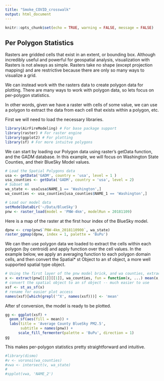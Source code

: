 ```yaml
---
title: "Smoke_COVID_crosswalk"
output: html_document
---
```


```r
knitr::opts_chunk$set(echo = TRUE, warning = FALSE, message = FALSE)
```

## Per Polygon Statistics

Rasters are gridded cells that exist in an extent, or bounding box. Although incredibly useful and powerful for geospatial analysis, visualization with Rasters is not always as simple. Rasters take no shape (except projection mapping) and are restrictive because there are only so many ways to visualize a grid. 

We can instead work with the rasters data to create polygon data for plotting. There are many ways to work with polygon data, so lets focus on per-polygon statistics. 

In other words, given we have a raster with cells of some value, we can use a polygon to extract the data from each cell that exists within a polygon, etc. 

First we will need to load the necessary libraries. 

```r
library(AirFireModeling) # For base package support
library(raster) # For raster engine
library(ggplot2) # For plotting
library(sf) # For more intuitve polygons 
```

We can start by loading our Polygon data using raster's getData function, and the GADM database. 
In this example, we will focus on Washington State Counties, and their BlueSky Model values.

```r
# Load the Spatial Polygons data
usa <- getData('GADM', country = 'usa', level = 1 )
usa_counties <- getData('GADM', country = 'usa', level = 2)
# Subset WA
wa_state <- usa[usa$NAME_1 == 'Washington',]
wa_counties <- usa_counties[usa_counties$NAME_1 == 'Washington',]
```


```r
# Load our model data
setModelDataDir('~/Data/BlueSky')
pnw <- raster_load(model = 'PNW-4km', modelRun = 20181109)
```

Here is a map of the raster at the first hour index of the BlueSky model. 

```r
dpnw <- crop(pnw$`PNW-4km_2018110900`, wa_state)
raster_ggmap(dpnw, index = 1, palette = 'BuPu')
```

We can then use polygon data we loaded to extract the cells within each polygon (by centroid) and apply function over the cell values. In the example below, we apply an averaging function to each polygon domain cells, and then convert the Spatial* st Object to an sf object, a more well supported spatial type object. 

```r
# Using the first layer of the pnw model brick, and wa counties, extract the data and convert to Spatial* object while aggregating with a function. For example, below is county PM2.5 Model means:
x <- extract(pnw[[1]][[1]], wa_counties, fun = function(x, ...) mean(x, ...), sp = TRUE)
# convert the spatial object to an sf object -- much easier to use
xsf <- st_as_sf(x)
# rename for easier plot access
names(xsf)[which(grepl('^X', names(xsf)))] <- 'mean'
```

After sf conversion, the model is ready to be plotted. 

```r
gg <- ggplot(xsf) + 
  geom_sf(aes(fill = mean)) + 
  labs(title = 'Average County BlueSky PM2.5', 
       subtitle = names(pnw)) + 
      scale_fill_fermenter(palette = 'BuPu', direction = 1)
gg
```

This makes per-polygon statistics pretty straightforward and intuitive. 

```r
#library(dismo)
#v <- voronoi(wa_counties)
#vwa <- intersect(v, wa_state)
#
#spplot(vwa, 'NAME_2')
```


